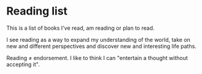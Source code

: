 # Reading list

This is a list of books I've read, am reading or plan to read.

I see reading as a way to expand my understanding of the world, take on new and different perspectives and discover new and interesting life paths.

Reading ≠ endorsement. I like to think I can "entertain a thought without accepting it".